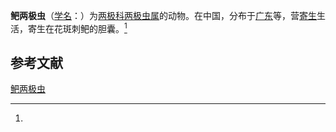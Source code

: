 {{Speciesbox
| name = 鲃两极虫
| status = 
| status_system = 
| image = 
| genus = Myxidium
| species = puntius
| authority = (Chen et Hsieh, 1984)<ref name='id9200'>{{cite web| url =http://www.bioinfo.cn/db05/BjdwSpecies.php?action=view&id=9200| title =鲃两极虫| work =《中国动物物种编目数据库》| publisher =中国科学院微生物研究所| author =中国科学院动物研究所| accessdate =2009-04-16| deadurl =yes| archiveurl =https://web.archive.org/web/20160305034539/http://www.bioinfo.cn/db05/BjdwSpecies.php?action=view&id=9200| archivedate =2016-03-05}}</ref>
}}

'''鲃两极虫'''（[[学名|学名]]：{{lang|la|''Myxidium puntius''}}）为[[两极科|两极科]][[两极虫属|两极虫属]]的动物。在中国，分布于[[广东|广东]]等，营[[寄生|寄生]]生活，寄生在花斑刺鲃的胆囊。<ref name='id9200'/>

== 参考文献 ==
{{reflist}}

{{Wikispecies|Myxidium puntius}}

[[Category:两极虫属|鲃两极虫]]


{{Cnidarian-stub}}